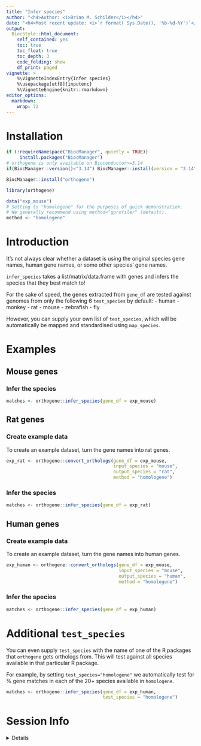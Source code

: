 ```yaml
---
title: "Infer species" 
author: "<h4>Author: <i>Brian M. Schilder</i></h4>" 
date: "<h4>Most recent update: <i>`r format( Sys.Date(), '%b-%d-%Y')`</i></h4>"
output:
  BiocStyle::html_document:
    self_contained: yes
    toc: true
    toc_float: true
    toc_depth: 3
    code_folding: show
    df_print: paged
vignette: >
    %\VignetteIndexEntry{Infer species} 
    %\usepackage[utf8]{inputenc}
    %\VignetteEngine{knitr::rmarkdown} 
editor_options: 
  markdown: 
    wrap: 72
---
```

  
# Installation

```r
if (!requireNamespace("BiocManager", quietly = TRUE))
     install.packages("BiocManager") 
# orthogene is only available on Bioconductor>=3.14
if(BiocManager::version()<"3.14") BiocManager::install(version = "3.14")

BiocManager::install("orthogene")
```

```r
library(orthogene)

data("exp_mouse")
# Setting to "homologene" for the purposes of quick demonstration.
# We generally recommend using method="gprofiler" (default).
method <- "homologene"  
```

# Introduction

It's not always clear whether a dataset is using the
original species gene names, 
human gene names, or some other species' gene names.

`infer_species` takes a list/matrix/data.frame with genes and 
infers the species that they best match to!

For the sake of speed, the genes extracted from `gene_df` 
are tested against genomes from only the following 6 `test_species` by default:
- human
- monkey
- rat
- mouse
- zebrafish
- fly
 
However, you can supply your own list of `test_species`, which will
be automatically be mapped and standardised using `map_species`.

# Examples

## Mouse genes

### Infer the species

```r
matches <- orthogene::infer_species(gene_df = exp_mouse)
```

## Rat genes

### Create example data

To create an example dataset, turn the gene names into rat genes.

```r
exp_rat <- orthogene::convert_orthologs(gene_df = exp_mouse, 
                                        input_species = "mouse", 
                                        output_species = "rat",
                                        method = "homologene")
```

### Infer the species  

```r
matches <- orthogene::infer_species(gene_df = exp_rat)
```

## Human genes

### Create example data  

To create an example dataset, turn the gene names into human genes.

```r
exp_human <- orthogene::convert_orthologs(gene_df = exp_mouse, 
                                          input_species = "mouse", 
                                          output_species = "human",
                                          method = "homologene")
```

### Infer the species  

```r
matches <- orthogene::infer_species(gene_df = exp_human)
```


# Additional `test_species`

You can even supply `test_species` with the name of one of the R packages that
`orthogene` gets orthologs from. This will test against all species available 
in that particular R package.

For example, by setting `test_species="homologene"` we automatically test for 
% gene matches in each of the 20+ species available in `homologene`.

```r
matches <- orthogene::infer_species(gene_df = exp_human, 
                                    test_species = "homologene")
```


# Session Info 

<details> 

```r
utils::sessionInfo()
```

</details>  

